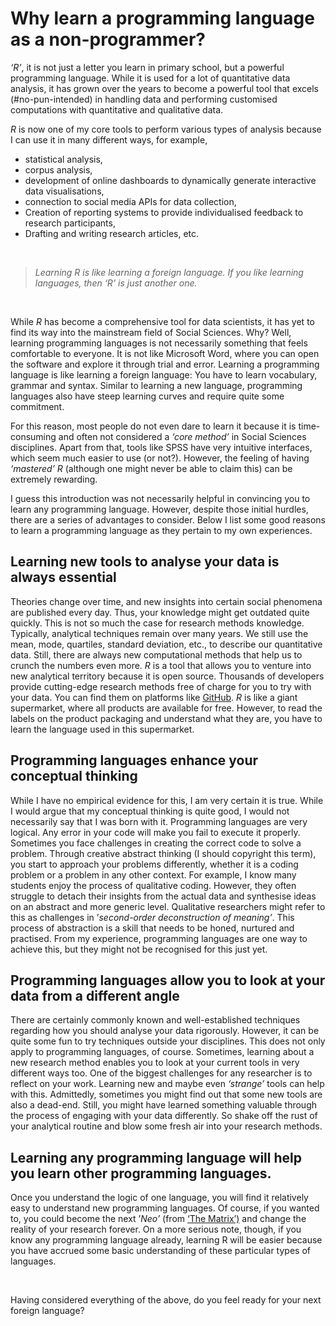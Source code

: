 # Why learn a programming language as a non-programmer?

*'R'*, it is not just a letter you learn in primary school, but a powerful programming language. While it is used for a lot of quantitative data analysis, it has grown over the years to become a powerful tool that excels (\#no-pun-intended) in handling data and performing customised computations with quantitative and qualitative data.

*R* is now one of my core tools to perform various types of analysis because I can use it in many different ways, for example,

-   statistical analysis,
-   corpus analysis,
-   development of online dashboards to dynamically generate interactive data visualisations,
-   connection to social media APIs for data collection,
-   Creation of reporting systems to provide individualised feedback to research participants,
-   Drafting and writing research articles, etc.

</br>

> *Learning R is like learning a foreign language. If you like learning languages, then 'R' is just another one.*

</br>

While *R* has become a comprehensive tool for data scientists, it has yet to find its way into the mainstream field of Social Sciences. Why? Well, learning programming languages is not necessarily something that feels comfortable to everyone. It is not like Microsoft Word, where you can open the software and explore it through trial and error. Learning a programming language is like learning a foreign language: You have to learn vocabulary, grammar and syntax. Similar to learning a new language, programming languages also have steep learning curves and require quite some commitment.

For this reason, most people do not even dare to learn it because it is time-consuming and often not considered a *'core method'* in Social Sciences disciplines. Apart from that, tools like SPSS have very intuitive interfaces, which seem much easier to use (or not?). However, the feeling of having *'mastered'* *R* (although one might never be able to claim this) can be extremely rewarding.

I guess this introduction was not necessarily helpful in convincing you to learn any programming language. However, despite those initial hurdles, there are a series of advantages to consider. Below I list some good reasons to learn a programming language as they pertain to my own experiences.

## Learning new tools to analyse your data is always essential

Theories change over time, and new insights into certain social phenomena are published every day. Thus, your knowledge might get outdated quite quickly. This is not so much the case for research methods knowledge. Typically, analytical techniques remain over many years. We still use the mean, mode, quartiles, standard deviation, etc., to describe our quantitative data. Still, there are always new computational methods that help us to crunch the numbers even more. *R* is a tool that allows you to venture into new analytical territory because it is open source. Thousands of developers provide cutting-edge research methods free of charge for you to try with your data. You can find them on platforms like [GitHub](https://github.com "GitHub"){target="_blank"}. *R* is like a giant supermarket, where all products are available for free. However, to read the labels on the product packaging and understand what they are, you have to learn the language used in this supermarket.

## Programming languages enhance your conceptual thinking

While I have no empirical evidence for this, I am very certain it is true. While I would argue that my conceptual thinking is quite good, I would not necessarily say that I was born with it. Programming languages are very logical. Any error in your code will make you fail to execute it properly. Sometimes you face challenges in creating the correct code to solve a problem. Through creative abstract thinking (I should copyright this term), you start to approach your problems differently, whether it is a coding problem or a problem in any other context. For example, I know many students enjoy the process of qualitative coding. However, they often struggle to detach their insights from the actual data and synthesise ideas on an abstract and more generic level. Qualitative researchers might refer to this as challenges in '*second-order deconstruction of meaning'*. This process of abstraction is a skill that needs to be honed, nurtured and practised. From my experience, programming languages are one way to achieve this, but they might not be recognised for this just yet.

## Programming languages allow you to look at your data from a different angle

There are certainly commonly known and well-established techniques regarding how you should analyse your data rigorously. However, it can be quite some fun to try techniques outside your disciplines. This does not only apply to programming languages, of course. Sometimes, learning about a new research method enables you to look at your current tools in very different ways too. One of the biggest challenges for any researcher is to reflect on your work. Learning new and maybe even *'strange'* tools can help with this. Admittedly, sometimes you might find out that some new tools are also a dead-end. Still, you might have learned something valuable through the process of engaging with your data differently. So shake off the rust of your analytical routine and blow some fresh air into your research methods.

## Learning any programming language will help you learn other programming languages.

Once you understand the logic of one language, you will find it relatively easy to understand new programming languages. Of course, if you wanted to, you could become the next '*Neo'* (from ['The Matrix')](https://www.imdb.com/title/tt0133093/?ref_=ext_shr_lnk "'The Matrix'"){target="_blank"} and change the reality of your research forever. On a more serious note, though, if you know any programming language already, learning R will be easier because you have accrued some basic understanding of these particular types of languages.

</br>

Having considered everything of the above, do you feel ready for your next foreign language?

